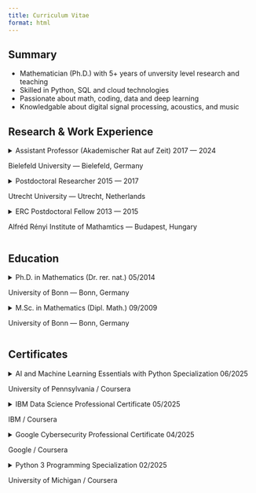 ```yaml
---
title: Curriculum Vitae
format: html
---
```


## Summary

* Mathematician (Ph.D.) with 5+ years of unversity level research and teaching
* Skilled in Python, SQL and cloud technologies
* Passionate about math, coding, data and deep learning
* Knowledgable about digital signal processing, acoustics, and music


## Research & Work Experience

```{=html}
<div class="cv-entry">
<details>
    <summary>
        <span class="title">Assistant Professor</span>
        <span class="titleinfo">(Akademischer Rat auf Zeit)</span>
        <span class="date">2017 — 2024</span>
        <p class="subtitle">Bielefeld University — Bielefeld, Germany</p>
    </summary>
<div class="details">
<ul>
<li>Planned and taught over 20 courses with consistenly positive student feedback</li>
<li>Supervised and evaluated four M.Sc. and three B.Sc. theses</li>
<li>Publication of the popular monograph "The Disk Embedding Theorem",  Behrens et. al., OUP 2021</li>
<li>Research projects and scientific publications on the geometry and topology of 3- and 4-dimensional manifolds, focussing on applications of Seiberg-Witten theory</li>
<li>International and national collaborations</li>
</ul>
</div>
</details>
</div>

<div class="cv-entry">
<details>
    <summary>
        <span class="title">Postdoctoral Researcher</span>
        <span class="titleinfo"></span>
        <span class="date">2015 — 2017</span>
        <p class="subtitle">Utrecht University — Utrecht, Netherlands</p>
    </summary>
<div class="details">
<ul>
<li>Research and teaching in mathematics</li>
<li>Published several research articles</li>
<li>Co-supervised B.Sc. thesis</li>
<li>Attended international conferences</li>
</ul>
</div>
</details>
</div>

<div class="cv-entry">
<details>
    <summary>
        <span class="title">ERC Postdoctoral Fellow</span>
        <span class="titleinfo"></span>
        <span class="date">2013 — 2015</span>
        <p class="subtitle">Alfréd Rényi Institute of Mathamtics — Budapest, Hungary</p>
    </summary>
<div class="details">
<ul>
<li>Research in mathematics</li>
<li>Published several papers</li>
<li>Attended international conferences</li>
</ul>
</div>
</details>
</div>
```

## Education

```{=html}
<div class="cv-entry">
<details>
    <summary>
        <span class="title">Ph.D. in Mathematics</span>
        <span class="titleinfo">(Dr. rer. nat.)</span>
        <span class="date">05/2014</span>
        <p class="subtitle">University of Bonn — Bonn, Germany</p>
    </summary>
<div class="details">
<ul>
<li>Thesis: Surface Diagrams of Smooth 4-Manifolds (supervised by Prof. Dr. Peter Teichner)</li>
<li>Graduated magna cum laude</li>
<li>IMPRS Fellow at the Max-Planck-Institute for Mathematics</li>
</ul>
</div>
</details>
</div>

<div class="cv-entry">
<details>
    <summary>
        <span class="title">M.Sc. in Mathematics</span>
        <span class="titleinfo">(Dipl. Math.)</span>
        <span class="date">09/2009</span>
        <p class="subtitle">University of Bonn — Bonn, Germany</p>
    </summary>
<div class="details">
<ul>
<li>Thesis: The L²-Stokes theorem on certain incomplete manifolds (supervised by Prof. Dr. Matthias Lesch)</li>
<li>Mathematical specialization: Analysis on manifolds, stochastic analysis, algebraic geometry, topology</li>
<li>Christian-Kuhlemann-Foundation Award for outstanding undergraduate achievements (at Leibniz University Hannover)</li>
</ul>
</div>
</details>
</div>
```

## Certificates

```{=html}
<div class="cv-entry">
<details>
    <summary>
        <span class="title">AI and Machine Learning Essentials with Python Specialization</span>
        <span class="titleinfo"></span>
        <span class="date">06/2025</span>
        <p class="subtitle">University of Pennsylvania / Coursera</p>
    </summary>
<div class="details">
<ul>
<li><b>Certificate URLs:</b><ul>
<li><a href="https://coursera.org/share/819fd71e45aa0aafd3a14bcf7120d6f5">View Certificate</a></li>
<li><a href="https://www.coursera.org/specializations/ai-machinelearning-essentials">View Course Details</a></li>
</ul></li>
<li><b>Subjects Covered: </b><ul>
<li>Search algorithms (informed, uninformed, A*)</li>
<li>Basic statistics (probability distributions, central limit theorem, confidence intervals)</li>
<li>Machine learning algorithms (regression, SVMs)</li>
<li>Deep learning (neural networks)</li>
</ul></li>
<li><b>Technologies Used: </b><ul>
<li>Python</li>
<li>scikit-learn</li>
<li>PyTorch</li>
</ul></li>
</ul>
</div>
</details>
</div>

<div class="cv-entry">
<details>
    <summary>
        <span class="title">IBM Data Science Professional Certificate</span>
        <span class="titleinfo"></span>
        <span class="date">05/2025</span>
        <p class="subtitle">IBM / Coursera</p>
    </summary>
<div class="details">
<ul>
<li><b>Certificate URLs:</b><ul>
<li><a href="https://coursera.org/share/5221f279e2938850bb785aabe01f6324">View Certificate</a></li>
<li><a href="https://www.coursera.org/specializations/ibm-data-science">View Course Details</a></li>
</ul></li>
<li><b>Subjects Covered: </b><ul>
<li>Data science methodology (from business requirements to model deployment)</li>
<li>Data collection and preparation</li>
<li>Data analysis and modelling</li>
<li>Model evaluation and deployment</li>
<li>Machine learning algorithms (prediction, classification, clustering)</li>
<li>Data visualization (plots, dashboards, presentations)</li>
</ul></li>
<li><b>Technologies Used: </b><ul>
<li>Python</li>
<li>SQL</li>
<li>pandas</li>
<li>scikit-learn</li>
<li>matplotlib</li>
<li>seaborn</li>
<li>Plotly Dash</li>
<li>BeautifulSoup (webscraping)</li>
<li>REST APIs</li>
</ul></li>
</ul>
</div>
</details>
</div>

<div class="cv-entry">
<details>
    <summary>
        <span class="title">Google Cybersecurity Professional Certificate</span>
        <span class="titleinfo"></span>
        <span class="date">04/2025</span>
        <p class="subtitle">Google / Coursera</p>
    </summary>
<div class="details">
<ul>
<li><b>Certificate URLs:</b><ul>
<li><a href="https://coursera.org/share/8eef3d6c8d47e3a60cc8c8150037f13a">View Certificate</a></li>
<li><a href="https://www.coursera.org/specializations/google-cybersecurity">View Course Details</a></li>
</ul></li>
<li><b>Subjects Covered: </b><ul>
<li>NIST frameworks</li>
<li>OWASP security principles</li>
<li>Network models (TCP/IP, OSI)</li>
<li>Network protocols (TCP, UDP, HTTP(S))</li>
<li>Network monitoring</li>
<li>Log analysis</li>
<li>Threat detection</li>
<li>Incident response</li>
<li>Identity and access management</li>
<li>Encryption</li>
<li>Authentication</li>
<li>Authorization</li>
<li>Cloud security basics</li>
</ul></li>
<li><b>Technologies Used: </b><ul>
<li>Linux</li>
<li>Python</li>
<li>SQL</li>
<li>Wireshark</li>
<li>tcpdump</li>
</ul></li>
</ul>
</div>
</details>
</div>

<div class="cv-entry">
<details>
    <summary>
        <span class="title">Python 3 Programming Specialization</span>
        <span class="titleinfo"></span>
        <span class="date">02/2025</span>
        <p class="subtitle">University of Michigan / Coursera</p>
    </summary>
<div class="details">
<ul>
<li><b>Certificate URLs:</b><ul>
<li><a href="https://coursera.org/share/1e923a9ac1b9e21b855116f1112ca76c">View Certificate</a></li>
<li><a href="https://www.coursera.org/specializations/python-3-programming">View Course Details</a></li>
</ul></li>
<li><b>Subjects Covered: </b><ul>
<li>Programming fundamentals</li>
<li>Object oriented programming</li>
<li>Data collection and processing</li>
</ul></li>
<li><b>Technologies Used: </b><ul>
<li>Python</li>
<li>JupyterLab</li>
<li>HTTP protocol</li>
<li>REST APIs</li>
</ul></li>
</ul>
</div>
</details>
</div>
```

